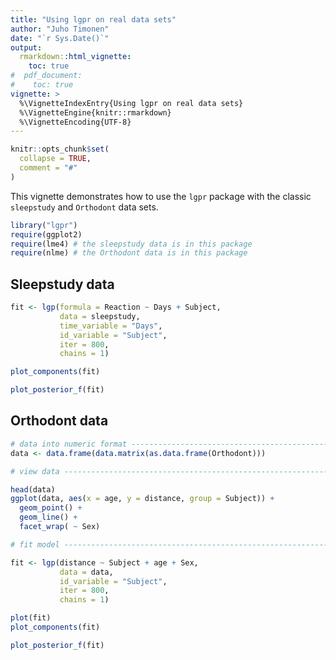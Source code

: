 ```yaml
---
title: "Using lgpr on real data sets"
author: "Juho Timonen"
date: "`r Sys.Date()`"
output: 
  rmarkdown::html_vignette:
    toc: true
#  pdf_document:
#    toc: true     
vignette: >
  %\VignetteIndexEntry{Using lgpr on real data sets}
  %\VignetteEngine{knitr::rmarkdown}
  %\VignetteEncoding{UTF-8}
---
```


```r
knitr::opts_chunk$set(
  collapse = TRUE,
  comment = "#"
)
```

This vignette demonstrates how to use the `lgpr` package with the classic 
`sleepstudy` and `Orthodont` data sets.

```r
library("lgpr")
require(ggplot2)
require(lme4) # the sleepstudy data is in this package
require(nlme) # the Orthodont data is in this package
```


## Sleepstudy data

```r
fit <- lgp(formula = Reaction ~ Days + Subject,
           data = sleepstudy,
           time_variable = "Days",
           id_variable = "Subject",
           iter = 800,
           chains = 1)

plot_components(fit)
```

```r
plot_posterior_f(fit)
```


## Orthodont data
```r
# data into numeric format ------------------------------------------------
data <- data.frame(data.matrix(as.data.frame(Orthodont)))

# view data ---------------------------------------------------------------

head(data)
ggplot(data, aes(x = age, y = distance, group = Subject)) + 
  geom_point() +
  geom_line() + 
  facet_wrap( ~ Sex)

# fit model ---------------------------------------------------------------

fit <- lgp(distance ~ Subject + age + Sex,  
           data = data,
           id_variable = "Subject",
           iter = 800,
           chains = 1)

plot(fit)
plot_components(fit)
```

```r
plot_posterior_f(fit)
```

